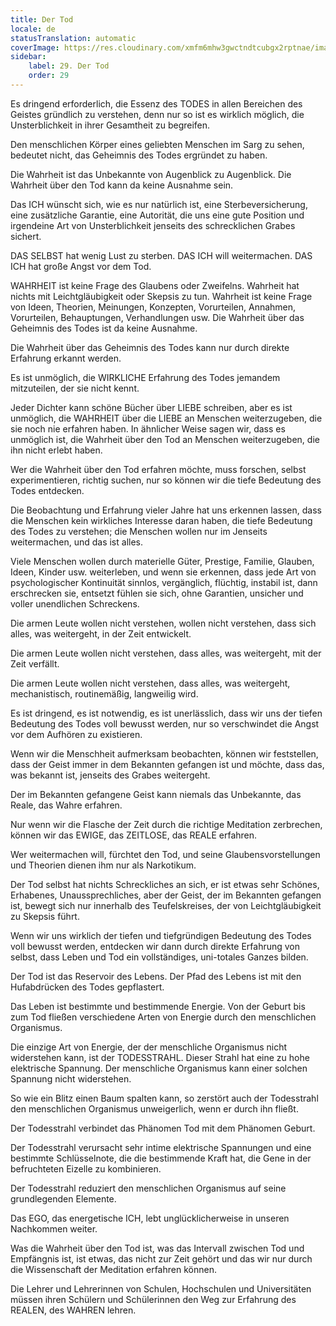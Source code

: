 ```yaml
---
title: Der Tod
locale: de
statusTranslation: automatic
coverImage: https://res.cloudinary.com/xmfm6mhw3gwctndtcubgx2rptnae/image/upload/v1740337243/small_cover_educacion_fundamental_a051170f1c.webp
sidebar:
    label: 29. Der Tod
    order: 29
---
```

Es dringend erforderlich, die Essenz des TODES in allen Bereichen des Geistes gründlich zu verstehen, denn nur so ist es wirklich möglich, die Unsterblichkeit in ihrer Gesamtheit zu begreifen.

Den menschlichen Körper eines geliebten Menschen im Sarg zu sehen, bedeutet nicht, das Geheimnis des Todes ergründet zu haben.

Die Wahrheit ist das Unbekannte von Augenblick zu Augenblick. Die Wahrheit über den Tod kann da keine Ausnahme sein.

Das ICH wünscht sich, wie es nur natürlich ist, eine Sterbeversicherung, eine zusätzliche Garantie, eine Autorität, die uns eine gute Position und irgendeine Art von Unsterblichkeit jenseits des schrecklichen Grabes sichert.

DAS SELBST hat wenig Lust zu sterben. DAS ICH will weitermachen. DAS ICH hat große Angst vor dem Tod.

WAHRHEIT ist keine Frage des Glaubens oder Zweifelns. Wahrheit hat nichts mit Leichtgläubigkeit oder Skepsis zu tun. Wahrheit ist keine Frage von Ideen, Theorien, Meinungen, Konzepten, Vorurteilen, Annahmen, Vorurteilen, Behauptungen, Verhandlungen usw. Die Wahrheit über das Geheimnis des Todes ist da keine Ausnahme.

Die Wahrheit über das Geheimnis des Todes kann nur durch direkte Erfahrung erkannt werden.

Es ist unmöglich, die WIRKLICHE Erfahrung des Todes jemandem mitzuteilen, der sie nicht kennt.

Jeder Dichter kann schöne Bücher über LIEBE schreiben, aber es ist unmöglich, die WAHRHEIT über die LIEBE an Menschen weiterzugeben, die sie noch nie erfahren haben. In ähnlicher Weise sagen wir, dass es unmöglich ist, die Wahrheit über den Tod an Menschen weiterzugeben, die ihn nicht erlebt haben.

Wer die Wahrheit über den Tod erfahren möchte, muss forschen, selbst experimentieren, richtig suchen, nur so können wir die tiefe Bedeutung des Todes entdecken.

Die Beobachtung und Erfahrung vieler Jahre hat uns erkennen lassen, dass die Menschen kein wirkliches Interesse daran haben, die tiefe Bedeutung des Todes zu verstehen; die Menschen wollen nur im Jenseits weitermachen, und das ist alles.

Viele Menschen wollen durch materielle Güter, Prestige, Familie, Glauben, Ideen, Kinder usw. weiterleben, und wenn sie erkennen, dass jede Art von psychologischer Kontinuität sinnlos, vergänglich, flüchtig, instabil ist, dann erschrecken sie, entsetzt fühlen sie sich, ohne Garantien, unsicher und voller unendlichen Schreckens.

Die armen Leute wollen nicht verstehen, wollen nicht verstehen, dass sich alles, was weitergeht, in der Zeit entwickelt.

Die armen Leute wollen nicht verstehen, dass alles, was weitergeht, mit der Zeit verfällt.

Die armen Leute wollen nicht verstehen, dass alles, was weitergeht, mechanistisch, routinemäßig, langweilig wird.

Es ist dringend, es ist notwendig, es ist unerlässlich, dass wir uns der tiefen Bedeutung des Todes voll bewusst werden, nur so verschwindet die Angst vor dem Aufhören zu existieren.

Wenn wir die Menschheit aufmerksam beobachten, können wir feststellen, dass der Geist immer in dem Bekannten gefangen ist und möchte, dass das, was bekannt ist, jenseits des Grabes weitergeht.

Der im Bekannten gefangene Geist kann niemals das Unbekannte, das Reale, das Wahre erfahren.

Nur wenn wir die Flasche der Zeit durch die richtige Meditation zerbrechen, können wir das EWIGE, das ZEITLOSE, das REALE erfahren.

Wer weitermachen will, fürchtet den Tod, und seine Glaubensvorstellungen und Theorien dienen ihm nur als Narkotikum.

Der Tod selbst hat nichts Schreckliches an sich, er ist etwas sehr Schönes, Erhabenes, Unaussprechliches, aber der Geist, der im Bekannten gefangen ist, bewegt sich nur innerhalb des Teufelskreises, der von Leichtgläubigkeit zu Skepsis führt.

Wenn wir uns wirklich der tiefen und tiefgründigen Bedeutung des Todes voll bewusst werden, entdecken wir dann durch direkte Erfahrung von selbst, dass Leben und Tod ein vollständiges, uni-totales Ganzes bilden.

Der Tod ist das Reservoir des Lebens. Der Pfad des Lebens ist mit den Hufabdrücken des Todes gepflastert.

Das Leben ist bestimmte und bestimmende Energie. Von der Geburt bis zum Tod fließen verschiedene Arten von Energie durch den menschlichen Organismus.

Die einzige Art von Energie, der der menschliche Organismus nicht widerstehen kann, ist der TODESSTRAHL. Dieser Strahl hat eine zu hohe elektrische Spannung. Der menschliche Organismus kann einer solchen Spannung nicht widerstehen.

So wie ein Blitz einen Baum spalten kann, so zerstört auch der Todesstrahl den menschlichen Organismus unweigerlich, wenn er durch ihn fließt.

Der Todesstrahl verbindet das Phänomen Tod mit dem Phänomen Geburt.

Der Todesstrahl verursacht sehr intime elektrische Spannungen und eine bestimmte Schlüsselnote, die die bestimmende Kraft hat, die Gene in der befruchteten Eizelle zu kombinieren.

Der Todesstrahl reduziert den menschlichen Organismus auf seine grundlegenden Elemente.

Das EGO, das energetische ICH, lebt unglücklicherweise in unseren Nachkommen weiter.

Was die Wahrheit über den Tod ist, was das Intervall zwischen Tod und Empfängnis ist, ist etwas, das nicht zur Zeit gehört und das wir nur durch die Wissenschaft der Meditation erfahren können.

Die Lehrer und Lehrerinnen von Schulen, Hochschulen und Universitäten müssen ihren Schülern und Schülerinnen den Weg zur Erfahrung des REALEN, des WAHREN lehren.

